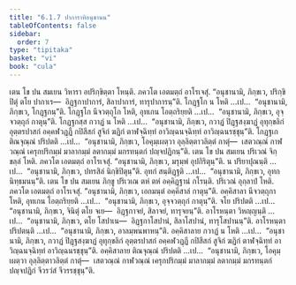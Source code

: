 ```yaml
---
title: "6.1.7 ปาการาทิอนุชานน"
tableOfContents: false
sidebar:
  order: 7
type: "tipitaka"
basket: "vi"
book: "cula"
---
```



<DynamicBreadcrumb />

<Division number="302" book="cula">

<Paragraph number="1302" book="cula">
เตน โข ปน สมเยน วิหารา อปริกฺขิตฺตา โหนฺติ. ภควโต เอตมตฺถํ อาโรเจสุํ. “อนุชานามิ, ภิกฺขเว, ปริกฺขิปิตุํ ตโย ปากาเร—  อิฏฺฐกาปาการํ, สิลาปาการํ, ทารุปาการนฺ”ติ. โกฏฺฐโก น โหติ …เป…  “อนุชานามิ, ภิกฺขเว, โกฏฺฐกนฺ”ติ. โกฏฺฐโก นีจวตฺถุโก โหติ, อุทเกน โอตฺถริยฺยติ …เป…  “อนุชานามิ, ภิกฺขเว, อุจฺจวตฺถุกํ กาตุนฺ”ติ. โกฏฺฐกสฺส กวาฏํ น โหติ …เป…  “อนุชานามิ, ภิกฺขเว, กวาฏํ ปิฏฺฐสงฺฆาฏํ อุทุกฺขลิกํ อุตฺตรปาสกํ อคฺคฬวฏฺฏึ กปิสีสกํ สูจิกํ ฆฏิกํ ตาฬจฺฉิทฺทํ อาวิญฺฉนจฺฉิทฺทํ อาวิญฺฉนรชฺชุนฺ”ติ. โกฏฺฐเก ติณจุณฺณํ ปริปตติ …เป…  “อนุชานามิ, ภิกฺขเว, โอคุมฺเผตฺวา อุลฺลิตฺตาวลิตฺตํ กาตุํ—  เสตวณฺณํ กาฬวณฺณํ เครุกปริกมฺมํ มาลากมฺมํ ลตากมฺมํ มกรทนฺตกํ ปญฺจปฏิกนฺ”ติ.
</Paragraph>

<Paragraph number="1303" book="cula">
เตน โข ปน สมเยน ปริเวณํ จิกฺขลฺลํ โหติ. ภควโต เอตมตฺถํ อาโรเจสุํ. “อนุชานามิ, ภิกฺขเว, มรุมฺพํ อุปกิริตุนฺ”ติ. น ปริยาปุณนฺติ …เป…  “อนุชานามิ, ภิกฺขเว, ปทรสิลํ นิกฺขิปิตุนฺ”ติ. อุทกํ สนฺติฏฺฐติ …เป…  “อนุชานามิ, ภิกฺขเว, อุทกนิทฺธมนนฺ”ติ.
</Paragraph>

<Paragraph number="1304" book="cula">
เตน โข ปน สมเยน ภิกฺขู ปริเวเณ ตหํ ตหํ อคฺคิฏฺฐานํ กโรนฺติ. ปริเวณํ อุกฺลาปํ โหติ. ภควโต เอตมตฺถํ อาโรเจสุํ. “อนุชานามิ, ภิกฺขเว, เอกมนฺตํ อคฺคิสาลํ กาตุนฺ”ติ. อคฺคิสาลา นีจวตฺถุกา โหติ, อุทเกน โอตฺถริยฺยติ …เป…  “อนุชานามิ, ภิกฺขเว, อุจฺจวตฺถุกํ กาตุนฺ”ติ. จโย ปริปตติ …เป…  “อนุชานามิ, ภิกฺขเว, จินิตุํ ตโย จเย—  อิฏฺฐกาจยํ, สิลาจยํ, ทารุจยนฺ”ติ. อาโรหนฺตา วิหญฺญนฺติ …เป…  “อนุชานามิ, ภิกฺขเว, ตโย โสปาเน—  อิฏฺฐกาโสปานํ, สิลาโสปานํ, ทารุโสปานนฺ”ติ. อาโรหนฺตา ปริปตนฺติ …เป…  “อนุชานามิ, ภิกฺขเว, อาลมฺพนพาหนฺ”ติ. อคฺคิสาลาย กวาฏํ น โหติ …เป…  “อนุชานามิ, ภิกฺขเว, กวาฏํ ปิฏฺฐสงฺฆาฏํ อุทุกฺขลิกํ อุตฺตรปาสกํ อคฺคฬวฏฺฏึ กปิสีสกํ สูจิกํ ฆฏิกํ ตาฬจฺฉิทฺทํ อาวิญฺฉนจฺฉิทฺทํ อาวิญฺฉนรชฺชุนฺ”ติ. อคฺคิสาลาย ติณจุณฺณํ ปริปตติ …เป…  “อนุชานามิ, ภิกฺขเว, โอคุมฺเผตฺวา อุลฺลิตฺตาวลิตฺตํ กาตุํ—  เสตวณฺณํ กาฬวณฺณํ เครุกปริกมฺมํ มาลากมฺมํ ลตากมฺมํ มกรทนฺตกํ ปญฺจปฏิกํ จีวรวํสํ จีวรรชฺชุนฺ”ติ.
</Paragraph>
</Division>